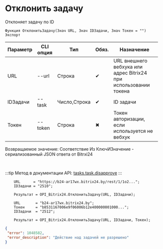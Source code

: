﻿---
sidebar_position: 8
---


# Отклонить задачу
 Отклоняет задачу по ID



`Функция ОтклонитьЗадачу(Знач URL, Знач IDЗадачи, Знач Токен = "") Экспорт`

  | Параметр | CLI опция | Тип | Обяз. | Назначение |
  |-|-|-|-|-|
  | URL | --url | Строка | &#x2714; | URL внешнего вебхука или адрес Bitrix24 при использовании токена |
  | IDЗадачи | --task | Число,Строка | &#x2714; | ID задачи |
  | Токен | --token | Строка | &#x2716; | Токен авторизации, если используется не вебхук |

  
  Возвращаемое значение:   Соответствие Из КлючИЗначение - сериализованный JSON ответа от Bitrxi24

<br/>

:::tip
Метод в документации API: [tasks.task.disapprove](https://dev.1c-bitrix.ru/rest_help/tasks/task/tasks/tasks_task_disapprove.php)
:::
<br/>


```bsl title="Пример использования для 1С:Предприятие/OneScript"
    URL      = "https://b24-ar17wx.bitrix24.by/rest/1/1o2...";
    IDЗадачи = "2510";

    Результат = OPI_Bitrix24.ОтклонитьЗадачу(URL, IDЗадачи);

    URL       = "b24-ar17wx.bitrix24.by";
    Токен     = "b8531167006e9f06006b12e400000001000...";
    IDЗадачи  = "2512";

    Результат = OPI_Bitrix24.ОтклонитьЗадачу(URL, IDЗадачи, Токен);
```
    



```json title="Результат"
{
 "error": 1048582,
 "error_description": "Действие над задачей не разрешено"
}
```
